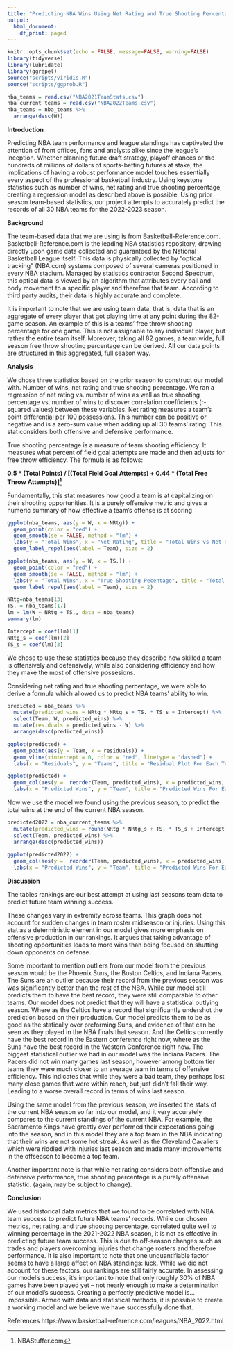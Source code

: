 ---
title: "Predicting NBA Wins Using Net Rating and True Shooting Percentage"
output:
  html_document:
    df_print: paged
---

```{r setup, include=FALSE}
knitr::opts_chunk$set(echo = FALSE, message=FALSE, warning=FALSE)
library(tidyverse)
library(lubridate)
library(ggrepel)
source("scripts/viridis.R")
source("scripts/ggprob.R")
```

```{r, include = FALSE}
nba_teams = read.csv("NBA2021TeamStats.csv")
nba_current_teams = read.csv("NBA2022Teams.csv")
nba_teams = nba_teams %>% 
  arrange(desc(W))
```

**Introduction**

Predicting NBA team performance and league standings has captivated the attention of front offices, fans and analysts alike since the league’s inception. Whether planning future draft strategy, playoff chances or the hundreds of millions of dollars of sports-betting futures at stake, the implications of having a robust performance model touches essentially every aspect of the professional basketball industry. Using keystone statistics such as number of wins, net rating and true shooting percentage, creating a regression model as described above is possible. Using prior season team-based statistics, our project attempts to accurately predict the records of all 30 NBA teams for the 2022-2023 season.

**Background**

The team-based data that we are using is from Basketball-Reference.com. Basketball-Reference.com is the leading NBA statistics repository, drawing directly upon game data collected and guaranteed by the National Basketball League itself. This data is physically collected by “optical tracking” (NBA.com) systems composed of several cameras positioned in every NBA stadium. Managed by statistics contractor Second Spectrum, this optical data is viewed by an algorithm that attributes every ball and body movement to a specific player and therefore that team. According to third party audits, their data is highly accurate and complete.

It is important to note that we are using team data, that is, data that is an aggregate of every player that got playing time at any point during the 82-game season. An example of this is a teams’ free throw shooting percentage for one game. This is not assignable to any individual player, but rather the entire team itself. Moreover, taking all 82 games, a team wide, full season free throw shooting percentage can be derived. All our data points are structured in this aggregated, full season way.

**Analysis**

We chose three statistics based on the prior season to construct our model with. Number of wins, net rating and true shooting percentage. We ran a regression of net rating vs. number of wins as well as true shooting percentage vs. number of wins to discover correlation coefficients (r-squared values) between these variables. Net rating measures a team’s point differential per 100 possessions. This number can be positive or negative and is a zero-sum value when adding up all 30 teams’ rating. This stat considers both offensive and defensive performance.

True shooting percentage is a measure of team shooting efficiency. It measures what percent of field goal attempts are made and then adjusts for free throw efficiency. The formula is as follows:

**0.5 * (Total Points) / [(Total Field Goal Attempts) + 0.44 * (Total Free Throw Attempts)]^[NBAStuffer.com]**

Fundamentally, this stat measures how good a team is at capitalizing on their shooting opportunities. It is a purely offensive metric and gives a numeric summary of how effective a team’s offense is at scoring

```{r}
ggplot(nba_teams, aes(y = W, x = NRtg)) +
  geom_point(color = "red") +
  geom_smooth(se = FALSE, method = "lm") +
  labs(y = "Total Wins", x = "Net Rating", title = "Total Wins vs Net Rating") +
  geom_label_repel(aes(label = Team), size = 2)

ggplot(nba_teams, aes(y = W, x = TS.)) +
  geom_point(color = "red") +
  geom_smooth(se = FALSE, method = "lm") +
  labs(y = "Total Wins", x = "True Shooting Pecentage", title = "Total Wins vs True Shooting Percentage") +
  geom_label_repel(aes(label = Team), size = 2)
```

```{r, include = FALSE}
NRtg=nba_teams[13]
TS. = nba_teams[17]
lm = lm(W ~ NRtg + TS., data = nba_teams)
summary(lm)

Intercept = coef(lm)[1]
NRtg_s = coef(lm)[2]
TS_s = coef(lm)[3]
```


We chose to use these statistics because they describe how skilled a team is offensively and defensively, while also considering efficiency and how they make the most of offensive possesions. 

Considering net rating and true shooting percentage, we were able to derive a formula which allowed us to predict NBA teams’ ability to win.

```{r}
predicted = nba_teams %>% 
  mutate(predicted_wins = NRtg * NRtg_s + TS. * TS_s + Intercept) %>% 
  select(Team, W, predicted_wins) %>% 
  mutate(residuals = predicted_wins - W) %>% 
  arrange(desc(predicted_wins))

ggplot(predicted) +
  geom_point(aes(y = Team, x = residuals)) +
  geom_vline(xintercept = 0, color = "red", linetype = "dashed") +
  labs(x = "Residuals", y = "Teams", title = "Residual Plot For Each Team in The 2021-2022 NBA Season")

ggplot(predicted) +
  geom_col(aes(y =  reorder(Team, predicted_wins), x = predicted_wins, fill = Team), show.legend = FALSE) +
  labs(x = "Predicted Wins", y = "Team", title = "Predicted Wins For Each Team from the 2021-2022 NBA Season")
```

Now we use the model we found using the previous season, to predict the total wins at the end of the current NBA season. 
```{r}
predicted2022 = nba_current_teams %>% 
  mutate(predicted_wins = round(NRtg * NRtg_s + TS. * TS_s + Intercept)) %>% 
  select(Team, predicted_wins) %>% 
  arrange(desc(predicted_wins))
  
ggplot(predicted2022) +
  geom_col(aes(y =  reorder(Team, predicted_wins), x = predicted_wins, fill = Team), show.legend = FALSE) +
  labs(x = "Predicted Wins", y = "Team", title = "Predicted Wins For Each Team in the 2022-2023 NBA Season")
```


**Discussion**

The tables rankings are our best attempt at using last seasons team data to predict future team winning success.

These changes vary in extremity across teams. This graph does not account for sudden changes in team roster midseason or injuries. Using this stat as a deterministic element in our model gives more emphasis on offensive production in our rankings. It argues that taking advantage of shooting opportunities leads to more wins than being focused on shutting down opponents on defense.

Some important to mention outliers from our model from the previous season would be the Phoenix Suns, the Boston Celtics, and Indiana Pacers. The Suns are an outlier because their record from the previous season was was significantly better than the rest of the NBA. While our model still predicts them to have the best record, they were still comparable to other teams. Our model does not predict that they will have a statistical outlying season. Where as the Celtics have a record that significantly undershot the prediction based on their production. Our model predicts them to be as good as the statically over preforming Suns, and evidence of that can be seen as they played in the NBA finals that season. And the Celtics currently have the best record in the Eastern conference right now, where as the Suns have the best record in the Western Conference right now. The biggest statistical outlier we had in our model was the Indiana Pacers. The Pacers did not win many games last season, however among bottom tier teams they were much closer to an average team in terms of offensive efficiency. This indicates that while they were a bad team, they perhaps lost many close games that were within reach, but just didn't fall their way. Leading to a worse overall record in terms of wins last season. 

Using the same model from the previous season, we inserted the stats of the current NBA season so far into our model, and it very accurately compares to the current standings of the current NBA. For example, the Sacramento Kings have greatly over performed their expectations going into the season, and in this model they are a top team in the NBA indicating that their wins are not some hot streak. As well as the Cleveland Cavaliers which were riddled with injuries last season and made many improvements in the offseason to become a top team.

Another important note is that while net rating considers both offensive and defensive performance, true shooting percentage is a purely offensive statistic. (again, may be subject to change).

**Conclusion**

We used historical data metrics that we found to be correlated with NBA team success to predict future NBA teams’ records. While our chosen metrics, net rating, and true shooting percentage, correlated quite well to winning percentage in the 2021-2022 NBA season, it is not as effective in predicting future team success. This is due to off-season changes such as trades and players overcoming injuries that change rosters and therefore performance. It is also important to note that one unquantifiable factor seems to have a large affect on NBA standings: luck. While we did not account for these factors, our rankings are still fairly accurate. In assessing our model’s success, it’s important to note that only roughly 30% of NBA games have been played yet – not nearly enough to make a determination of our model’s success. Creating a perfectly predictive model is… impossible. Armed with data and statistical methods, it is possible to create a working model and we believe we have successfully done that.

References https://www.basketball-reference.com/leagues/NBA_2022.html

